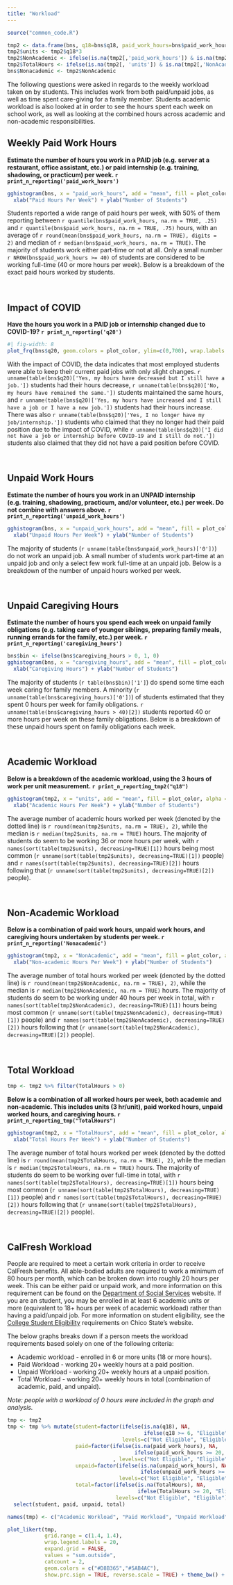 ```yaml
---
title: "Workload"
---
```


```r
source("common_code.R")

tmp2 <- data.frame(bns, q18=bns$q18, paid_work_hours=bns$paid_work_hours, unpaid_work_hours=bns$unpaid_work_hours, school=bns$school)
tmp2$units <- tmp2$q18*3
tmp2$NonAcademic <- ifelse(is.na(tmp2[,'paid_work_hours']) & is.na(tmp2[,"unpaid_work_hours"]) & is.na(tmp2[,"caregiving_hours"]), NA,  rowSums(tmp2[, c('paid_work_hours','unpaid_work_hours', 'caregiving_hours')], na.rm = TRUE))
tmp2$TotalHours <- ifelse(is.na(tmp2[, 'units']) & is.na(tmp2[,'NonAcademic']), NA,  rowSums(tmp2[, c('units','NonAcademic')], na.rm = TRUE))
bns$Nonacademic <- tmp2$NonAcademic
```

The following questions were asked in regards to the weekly workload taken on by students. This includes work from both paid/unpaid jobs, as well as time spent care-giving for a family member. Students academic workload is also looked at in order to see the hours spent each week on school work, as well as looking at the combined hours across academic and non-academic responsibilities.


## Weekly Paid Work Hours

**Estimate the number of hours you work in a PAID job (e.g. server at a restaurant, office assistant, etc.) or paid internship (e.g. training, shadowing, or practicum) per week. `r print_n_reporting('paid_work_hours')`**

```r
gghistogram(bns, x = "paid_work_hours", add = "mean", fill = plot_color, alpha = 1) + 
  xlab("Paid Hours Per Week") + ylab("Number of Students")
```

Students reported a wide range of paid hours per week, with 50% of them reporting between `r quantile(bns$paid_work_hours, na.rm = TRUE, .25)` and `r quantile(bns$paid_work_hours, na.rm = TRUE, .75)`  hours, with an average of `r round(mean(bns$paid_work_hours, na.rm = TRUE), digits = 2)` and median of `r median(bns$paid_work_hours, na.rm = TRUE)`. The majority of students work either part-time or not at all. Only a small number `r NROW(bns$paid_work_hours >= 40)` of students are considered to be working full-time (40 or more hours per week). Below is a breakdown of the exact paid hours worked by students.

<br>

## Impact of COVID

**Have the hours you work in a PAID job or internship changed due to COVID-19? `r print_n_reporting('q20')`**

```r
#| fig-width: 8
plot_frq(bns$q20, geom.colors = plot_color, ylim=c(0,700), wrap.labels = 19, sort.frq = 'desc') + xlab('') + ylab("Number of Students")
```

With the impact of COVID, the data indicates that most employed students were able to keep their current paid jobs with only slight changes. `r unname(table(bns$q20)['Yes, my hours have decreased but I still have a job.'])` students had their hours decrease, `r unname(table(bns$q20)['No, my hours have remained the same.'])` students maintained the same hours, and `r unname(table(bns$q20)['Yes, my hours have increased and I still have a job or I have a new job.'])` students had their hours increase. There was also `r unname(table(bns$q20)['Yes, I no longer have my job/internship.'])` students who claimed that they no longer had their paid position due to the impact of COVID, while `r unname(table(bns$q20)['I did not have a job or internship before COVID-19 and I still do not.'])` students also claimed that they did not have a paid position before COVID.

<br>

## Unpaid Work Hours
**Estimate the number of hours you work in an UNPAID internship (e.g. training, shadowing, practicum, and/or volunteer, etc.) per week. Do not combine with answers above. `r print_n_reporting('unpaid_work_hours')`**

```r
gghistogram(bns, x = "unpaid_work_hours", add = "mean", fill = plot_color, alpha = 1) + 
  xlab("Unpaid Hours Per Week") + ylab("Number of Students")
```

The majority of students (`r unname(table(bns$unpaid_work_hours)['0'])`) do not work an unpaid job. A small number of students work part-time at an unpaid job and only a select few work full-time at an unpaid job. Below is a breakdown of the number of unpaid hours worked per week.

<br>

## Unpaid Caregiving Hours

**Estimate the number of hours you spend each week on unpaid family obligations (e.g. taking care of younger siblings, preparing family meals, running errands for the family, etc.) per week. `r print_n_reporting('caregiving_hours')`**

```r
bns$bin <- ifelse(bns$caregiving_hours > 0, 1, 0)
gghistogram(bns, x = "caregiving_hours", add = "mean", fill = plot_color, alpha = 1) + 
  xlab("Caregiving Hours") + ylab("Number of Students")
```

The majority of students (`r table(bns$bin)['1']`) do spend some time each week caring for family members. A minority (`r unname(table(bns$caregiving_hours)['0'])`) of students estimated that they spent 0 hours per week for family obligations. `r unname(table(bns$caregiving_hours > 40)[2])` students reported 40 or more hours per week on these family obligations. Below is a breakdown of these unpaid hours spent on family obligations each week.

<br>

## Academic Workload

**Below is a breakdown of the academic workload, using the 3 hours of work per unit measurement. `r print_n_reporting_tmp2("q18")`**
```r
gghistogram(tmp2, x = "units", add = "mean", fill = plot_color, alpha = 1) + 
  xlab("Academic Hours Per Week") + ylab("Number of Students")
```

The average number of academic hours worked per week (denoted by the dotted line) is `r round(mean(tmp2$units, na.rm = TRUE), 2)`, while the median is `r median(tmp2$units, na.rm = TRUE)` hours. The majority of students do seem to be working 36 or more hours per week, with `r names(sort(table(tmp2$units), decreasing=TRUE)[1])` hours being most common (`r unname(sort(table(tmp2$units), decreasing=TRUE)[1])` people) and `r names(sort(table(tmp2$units), decreasing=TRUE)[2])` hours following that (`r unname(sort(table(tmp2$units), decreasing=TRUE)[2])` people).

<br />

## Non-Academic Workload

**Below is a combination of paid work hours, unpaid work hours, and caregiving hours undertaken by students per week. `r print_n_reporting('Nonacademic')`**

```r
gghistogram(tmp2, x = "NonAcademic", add = "mean", fill = plot_color, alpha = 1) + 
  xlab("Non-academic Hours Per Week") + ylab("Number of Students")
```

The average number of total hours worked per week (denoted by the dotted line) is `r round(mean(tmp2$NonAcademic, na.rm = TRUE), 2)`, while the median is `r median(tmp2$NonAcademic, na.rm = TRUE)` hours. The majority of students do seem to be working under 40 hours per week in total, with `r names(sort(table(tmp2$NonAcademic), decreasing=TRUE)[1])` hours being most common (`r unname(sort(table(tmp2$NonAcademic), decreasing=TRUE)[1])` people) and `r names(sort(table(tmp2$NonAcademic), decreasing=TRUE)[2])` hours following that (`r unname(sort(table(tmp2$NonAcademic), decreasing=TRUE)[2])` people).

<br />

## Total Workload

```r
tmp <- tmp2 %>% filter(TotalHours > 0)
```

**Below is a combination of all worked hours per week, both academic and non-academic. This includes units (3 hr/unit), paid worked hours, unpaid worked hours, and caregiving hours. `r print_n_reporting_tmp("TotalHours")`**

```r
gghistogram(tmp2, x = "TotalHours", add = "mean", fill = plot_color, alpha = 1) + 
  xlab("Total Hours Per Week") + ylab("Number of Students")
```

The average number of total hours worked per week (denoted by the dotted line) is `r round(mean(tmp2$TotalHours, na.rm = TRUE), 2)`, while the median is `r median(tmp2$TotalHours, na.rm = TRUE)` hours. The majority of students do seem to be working over full-time in total, with `r names(sort(table(tmp2$TotalHours), decreasing=TRUE)[1])` hours being most common (`r unname(sort(table(tmp2$TotalHours), decreasing=TRUE)[1])` people) and `r names(sort(table(tmp2$TotalHours), decreasing=TRUE)[2])` hours following that (`r unname(sort(table(tmp2$TotalHours), decreasing=TRUE)[2])` people).

<br />

## CalFresh Workload

People are required to meet a certain work criteria in order to receive CalFresh benefits. All able-bodied adults are required to work a minimum of 80 hours per month, which can be broken down into roughly 20 hours per week. This can be either paid or unpaid work, and more information on this requirement can be found on the [Department of Social Services](https://www.cdss.ca.gov/inforesources/calfresh/abawd#:~:text=People%20who%20are%20ABAWDs%20must,%2C%20and%20in%2Dkind%20work.) website. If you are an student, you may be enrolled in at least 6 academic units or more (equivalent to 18+ hours per week of academic workload) rather than having a paid/unpaid job. For more information on student eligibility, see the [College Student Eligibility](https://www.csuchico.edu/calfresh/basics/college-student-eligibility.shtml) requirements on Chico State's website.

The below graphs breaks down if a person meets the workload requirements based solely on one of the following criteria:

-   Academic workload - enrolled in 6 or more units (18 or more hours).
-   Paid Workload - working 20+ weekly hours at a paid position.
-   Unpaid Workload - working 20+ weekly hours at a unpaid position.
-   Total Workload - working 20+ weekly hours in total (combination of academic, paid, and unpaid).


*Note: people with a workload of 0 hours were included in the graph and analysis.*


```r
tmp <- tmp2
tmp <- tmp %>% mutate(student=factor(ifelse(is.na(q18), NA, 
                                            ifelse(q18 >= 6, "Eligible", "Not Eligible")),
                                     levels=c("Not Eligible", "Eligible")),
                      paid=factor(ifelse(is.na(paid_work_hours), NA, 
                                         ifelse(paid_work_hours >= 20, "Eligible", "Not Eligible"))
                                  , levels=c("Not Eligible", "Eligible")),
                      unpaid=factor(ifelse(is.na(unpaid_work_hours), NA, 
                                           ifelse(unpaid_work_hours >= 20, "Eligible", "Not Eligible")),
                                    levels=c("Not Eligible", "Eligible")),
                      total=factor(ifelse(is.na(TotalHours), NA, 
                                          ifelse(TotalHours >= 20, "Eligible", "Not Eligible")), 
                                   levels=c("Not Eligible", "Eligible"))) %>%
  select(student, paid, unpaid, total)

names(tmp) <- c("Academic Workload", "Paid Workload", "Unpaid Workload", "Total Workload")

plot_likert(tmp,
            grid.range = c(1.4, 1.4),
            wrap.legend.labels = 20,
            expand.grid = FALSE,
            values = "sum.outside",
            catcount = 2,
            geom.colors = c("#D8B365","#5AB4AC"),
            show.prc.sign = TRUE, reverse.scale = TRUE) + theme_bw() + theme(legend.position = "top")
```
